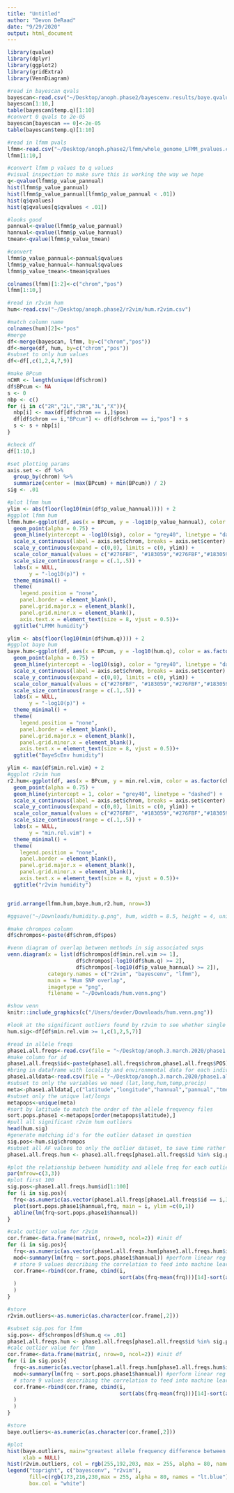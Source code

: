```yaml
---
title: "Untitled"
author: "Devon DeRaad"
date: "9/29/2020"
output: html_document
---
```


```r
library(qvalue)
library(dplyr)
library(ggplot2)
library(gridExtra)
library(VennDiagram)

#read in bayescan qvals
bayescan<-read.csv("~/Desktop/anoph.phase2/bayescenv.results/baye.qvalues.output.csv")
bayescan[1:10,]
table(bayescan$temp.q)[1:10]
#convert 0 qvals to 2e-05
bayescan[bayescan == 0]<-2e-05
table(bayescan$temp.q)[1:10]

#read in lfmm pvals
lfmm<-read.csv("~/Desktop/anoph.phase2/lfmm/whole_genome_LFMM_pvalues.csv")
lfmm[1:10,]

#convert lfmm p values to q values
#visual inspection to make sure this is working the way we hope
q<-qvalue(lfmm$p_value_pannual)
hist(lfmm$p_value_pannual)
hist(lfmm$p_value_pannual[lfmm$p_value_pannual < .01])
hist(q$qvalues)
hist(q$qvalues[q$qvalues < .01])

#looks good
pannual<-qvalue(lfmm$p_value_pannual)
hannual<-qvalue(lfmm$p_value_hannual)
tmean<-qvalue(lfmm$p_value_tmean)

#convert
lfmm$p_value_pannual<-pannual$qvalues
lfmm$p_value_hannual<-hannual$qvalues
lfmm$p_value_tmean<-tmean$qvalues

colnames(lfmm)[1:2]<-c("chrom","pos")
lfmm[1:10,]

#read in r2vim hum
hum<-read.csv("~/Desktop/anoph.phase2/r2vim/hum.r2vim.csv")

#match column name
colnames(hum)[2]<-"pos"
#merge
df<-merge(bayescan, lfmm, by=c("chrom","pos"))
df<-merge(df, hum, by=c("chrom","pos"))
#subset to only hum values
df<-df[,c(1,2,4,7,9)]

#make BPcum
nCHR <- length(unique(df$chrom))
df$BPcum <- NA
s <- 0
nbp <- c()
for (i in c("2R","2L","3R","3L","X")){
  nbp[i] <- max(df[df$chrom == i,]$pos)
  df[df$chrom == i,"BPcum"] <- df[df$chrom == i,"pos"] + s
  s <- s + nbp[i]
}

```

```r
#check df
df[1:10,]

#set plotting params
axis.set <- df %>% 
  group_by(chrom) %>% 
  summarize(center = (max(BPcum) + min(BPcum)) / 2)
sig <- .01

#plot lfmm hum
ylim <- abs(floor(log10(min(df$p_value_hannual)))) + 2 
#ggplot lfmm hum
lfmm.hum<-ggplot(df, aes(x = BPcum, y = -log10(p_value_hannual), color = as.factor(chrom), size = -log10(p_value_hannual))) +
  geom_point(alpha = 0.75) +
  geom_hline(yintercept = -log10(sig), color = "grey40", linetype = "dashed") + 
  scale_x_continuous(label = axis.set$chrom, breaks = axis.set$center) +
  scale_y_continuous(expand = c(0,0), limits = c(0, ylim)) +
  scale_color_manual(values = c("#276FBF", "#183059","#276FBF","#183059","#183059")) +
  scale_size_continuous(range = c(.1,.5)) +
  labs(x = NULL, 
       y = "-log10(p)") + 
  theme_minimal() +
  theme( 
    legend.position = "none",
    panel.border = element_blank(),
    panel.grid.major.x = element_blank(),
    panel.grid.minor.x = element_blank(),
    axis.text.x = element_text(size = 8, vjust = 0.5))+
  ggtitle("LFMM humidity")

ylim <- abs(floor(log10(min(df$hum.q)))) + 2 
#ggplot baye hum
baye.hum<-ggplot(df, aes(x = BPcum, y = -log10(hum.q), color = as.factor(chrom), size = -log10(hum.q))) +
  geom_point(alpha = 0.75) +
  geom_hline(yintercept = -log10(sig), color = "grey40", linetype = "dashed") + 
  scale_x_continuous(label = axis.set$chrom, breaks = axis.set$center) +
  scale_y_continuous(expand = c(0,0), limits = c(0, ylim)) +
  scale_color_manual(values = c("#276FBF", "#183059","#276FBF","#183059","#183059")) +
  scale_size_continuous(range = c(.1,.5)) +
  labs(x = NULL, 
       y = "-log10(p)") + 
  theme_minimal() +
  theme( 
    legend.position = "none",
    panel.border = element_blank(),
    panel.grid.major.x = element_blank(),
    panel.grid.minor.x = element_blank(),
    axis.text.x = element_text(size = 8, vjust = 0.5))+
  ggtitle("BayeScEnv humidity")

ylim <- max(df$min.rel.vim) + 2 
#ggplot r2vim hum
r2.hum<-ggplot(df, aes(x = BPcum, y = min.rel.vim, color = as.factor(chrom), size = min.rel.vim)) +
  geom_point(alpha = 0.75) +
  geom_hline(yintercept = 1, color = "grey40", linetype = "dashed") + 
  scale_x_continuous(label = axis.set$chrom, breaks = axis.set$center) +
  scale_y_continuous(expand = c(0,0), limits = c(0, ylim)) +
  scale_color_manual(values = c("#276FBF", "#183059","#276FBF","#183059","#183059")) +
  scale_size_continuous(range = c(.1,.5)) +
  labs(x = NULL, 
       y = "min.rel.vim") + 
  theme_minimal() +
  theme( 
    legend.position = "none",
    panel.border = element_blank(),
    panel.grid.major.x = element_blank(),
    panel.grid.minor.x = element_blank(),
    axis.text.x = element_text(size = 8, vjust = 0.5))+
  ggtitle("r2vim humidity")


grid.arrange(lfmm.hum,baye.hum,r2.hum, nrow=3)

#ggsave("~/Downloads/humidity.g.png", hum, width = 8.5, height = 4, units = "in")

```

```r
#make chrompos column
df$chrompos<-paste(df$chrom,df$pos)

#venn diagram of overlap between methods in sig associated snps
venn.diagram(x = list(df$chrompos[df$min.rel.vim >= 1],
                      df$chrompos[-log10(df$hum.q) >= 2],
                      df$chrompos[-log10(df$p_value_hannual) >= 2]),
             category.names = c("r2vim", "bayescenv", "lfmm"),
             main = "Hum SNP overlap",
             imagetype = "png",
             filename = "~/Downloads/hum.venn.png")

#show venn
knitr::include_graphics(c("/Users/devder/Downloads/hum.venn.png"))
```

```r
#look at the significant outliers found by r2vim to see whether single pop outliers confounded this method too?
hum.sig<-df[df$min.rel.vim >= 1,c(1,2,5,7)]

#read in allele freqs
phase1.all.freqs<-read.csv(file = "~/Desktop/anoph.3.march.2020/phase1.all.freqs.csv")
#make column for id
phase1.all.freqs$id<-paste(phase1.all.freqs$chrom,phase1.all.freqs$POS)
#bring in dataframe with locality and environmental data for each individual phase1
phase1.alldata<-read.csv(file = "~/Desktop/anoph.3.march.2020/phase1.allvariables.csv")
#subset to only the variables we need (lat,long,hum,temp,precip)
meta<-phase1.alldata[,c("latitude","longitude","hannual","pannual","tmean")]
#subset only the unique lat/longs
metapops<-unique(meta)
#sort by latitude to match the order of the allele frequency files
sort.pops.phase1 <-metapops[order(metapops$latitude),]
#pull all significant r2vim hum outliers
head(hum.sig)
#generate matching id's for the outlier dataset in question
sig.pos<-hum.sig$chrompos
#subset all AF values to only the outlier dataset, to save time rather than searching the entire 3M snp dataset
phase1.all.freqs.hum <- phase1.all.freqs[phase1.all.freqs$id %in% sig.pos,]

#plot the relationship between humidity and allele freq for each outlier
par(mfrow=c(3,3))
#plot first 100
sig.pos<-phase1.all.freqs.hum$id[1:100]
for (i in sig.pos){
  frq<-as.numeric(as.vector(phase1.all.freqs[phase1.all.freqs$id == i,3:16]))
  plot(sort.pops.phase1$hannual,frq, main = i, ylim =c(0,1))
  abline(lm(frq~sort.pops.phase1$hannual))
}
```

```r
#calc outlier value for r2vim
cor.frame<-data.frame(matrix(, nrow=0, ncol=2)) #init df
for (i in sig.pos){
  frq<-as.numeric(as.vector(phase1.all.freqs.hum[phase1.all.freqs.hum$id == i,3:16]))
  mod<-summary(lm(frq ~ sort.pops.phase1$hannual)) #perform linear reg
  # store 9 values describing the correlation to feed into machine learning
  cor.frame<-rbind(cor.frame, cbind(i,
                                    sort(abs(frq-mean(frq)))[14]-sort(abs(frq-mean(frq)))[13]
  )
  )
}

#store
r2vim.outliers<-as.numeric(as.character(cor.frame[,2]))

#subset sig.pos for lfmm
sig.pos<- df$chrompos[df$hum.q <= .01]
phase1.all.freqs.hum <- phase1.all.freqs[phase1.all.freqs$id %in% sig.pos,]
#calc outlier value for lfmm
cor.frame<-data.frame(matrix(, nrow=0, ncol=2)) #init df
for (i in sig.pos){
  frq<-as.numeric(as.vector(phase1.all.freqs.hum[phase1.all.freqs.hum$id == i,3:16]))
  mod<-summary(lm(frq ~ sort.pops.phase1$hannual)) #perform linear reg
  # store 9 values describing the correlation to feed into machine learning
  cor.frame<-rbind(cor.frame, cbind(i,
                                    sort(abs(frq-mean(frq)))[14]-sort(abs(frq-mean(frq)))[13]
  )
  )
}

#store
baye.outliers<-as.numeric(as.character(cor.frame[,2]))

#plot
hist(baye.outliers, main="greatest allele frequency difference between two populations", col = rgb(173,216,230,max = 255, alpha = 80, names = "lt.blue"), xlim=c(0,1),
     xlab = NULL)
hist(r2vim.outliers, col = rgb(255,192,203, max = 255, alpha = 80, names = "lt.pink"), add =TRUE)
legend("topright", c("bayescenv", "r2vim"),
       fill=c(rgb(173,216,230,max = 255, alpha = 80, names = "lt.blue"), rgb(255,192,203, max = 255, alpha = 80, names = "lt.pink")),
       box.col = "white")
```


